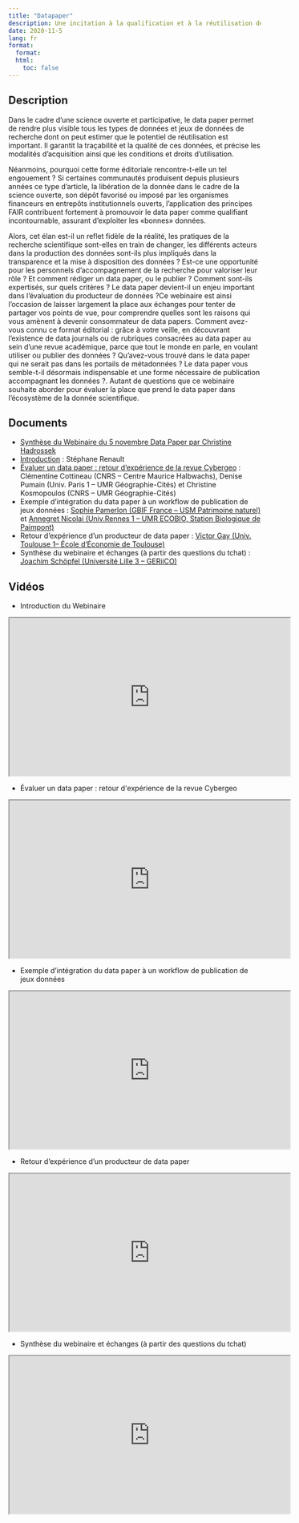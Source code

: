 ```yaml
---
title: "Datapaper"
description: Une incitation à la qualification et à la réutilisation des jeux de données
date: 2020-11-5
lang: fr    
format:
  format:
  html:
    toc: false
---
```


## Description

Dans le cadre d’une science ouverte et participative, le data paper permet de rendre plus visible tous les types de données et jeux de
données de recherche dont on peut estimer que le potentiel de réutilisation est important. Il garantit la traçabilité et la qualité de ces données, et précise les modalités d’acquisition ainsi que les conditions et droits d’utilisation.

Néanmoins, pourquoi cette forme éditoriale rencontre-t-elle un tel engouement ? Si certaines communautés produisent depuis plusieurs
années ce type d’article, la libération de la donnée dans le cadre de la science ouverte, son dépôt favorisé ou imposé par les organismes
financeurs en entrepôts institutionnels ouverts, l’application des principes FAIR contribuent fortement à promouvoir le data paper
comme qualifiant incontournable, assurant d’exploiter les «bonnes» données.

Alors, cet élan est-il un reflet fidèle de la réalité, les pratiques de la recherche scientifique sont-elles en train de changer, les
différents acteurs dans la production des données sont-ils plus impliqués dans la transparence et la mise à disposition des données
? Est-ce une opportunité pour les personnels d’accompagnement de la recherche pour valoriser leur rôle ? Et comment rédiger un data
paper, ou le publier ? Comment sont-ils expertisés, sur quels critères ? Le data paper devient-il un enjeu important dans
l’évaluation du producteur de données ?Ce webinaire est ainsi l'occasion de laisser largement la place aux échanges pour tenter
de partager vos points de vue, pour comprendre quelles sont les raisons qui vous amènent à devenir consommateur de data papers.
Comment avez-vous connu ce format éditorial : grâce à votre veille, en découvrant l'existence de data journals ou de rubriques consacrées
au data paper au sein d'une revue académique, parce que tout le monde en parle, en voulant utiliser ou publier des données ?
Qu'avez-vous trouvé dans le data paper qui ne serait pas dans les portails de métadonnées ? Le data paper vous semble-t-il désormais
indispensable et une forme nécessaire de publication accompagnant les données ?. Autant de questions que ce webinaire souhaite aborder
pour évaluer la place que prend le data paper dans l’écosystème de la donnée scientifique.

## Documents

* [Synthèse du Webinaire du 5 novembre Data Paper par Christine Hadrossek](/download/Christine%20Hadrossek%20-%20Synth%C3%A8se%20webinaire%20du%205%20novembre%20Data%20Paper.pdf)
* [Introduction](/download/Introduction_Stephane_Renault.pdf) : Stéphane Renault
* [Évaluer un data paper : retour d'expérience de la revue Cybergeo](/download/Cybergeo_Denise_Pumain_Clementine_Cottineau_Christine_Kosmopoulos.pdf) : Clémentine Cottineau (CNRS – Centre Maurice Halbwachs), Denise Pumain (Univ. Paris 1 – UMR Géographie-Cités) et Christine Kosmopoulos (CNRS – UMR Géographie-Cités)
* Exemple d’intégration du data paper à un workflow de publication de jeux données : [Sophie Pamerlon (GBIF France – USM Patrimoine naturel)](/download/GBIF_IPT_Sophie_Pamerlon.pdf) et [Annegret Nicolai (Univ.Rennes 1 – UMR ECOBIO, Station Biologique de Paimpont)](/download/BioBlitzSBP_Annegret_Nicolai.pdf)
* Retour d’expérience d’un producteur de data paper : [Victor Gay (Univ. Toulouse 1– École d‘Économie de Toulouse)](/download/REX_TRFGIS_Victor_Gay.pdf)
* Synthèse du webinaire et échanges (à partir des questions du tchat) : [Joachim Schöpfel (Université Lille 3 – GERiiCO)](/download/Synthese_Joachim_Schopfel.pdf)
 
## Vidéos

- Introduction du Webinaire

<iframe width="560" height="315" src="https://www.canal-u.tv/embed/81841?t=0" allowfullscreen></iframe>

- Évaluer un data paper : retour d\'expérience de la revue Cybergeo

<iframe width="560" height="315" src="https://www.canal-u.tv/embed/81903?t=0" allowfullscreen></iframe>

- Exemple d'intégration du data paper à un workflow de publication de jeux données

<iframe width="560" height="315" src="https://www.canal-u.tv/embed/81901?t=0" allowfullscreen></iframe>

- Retour d'expérience d'un producteur de data paper

<iframe width="560" height="315" src="https://www.canal-u.tv/embed/81905?t=0" allowfullscreen></iframe>

- Synthèse du webinaire et échanges (à partir des questions du tchat)

<iframe width="560" height="315" src="https://www.canal-u.tv/embed/81843?t=0" allowfullscreen></iframe>


